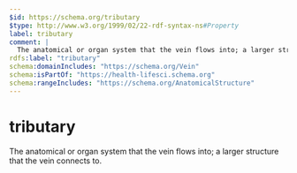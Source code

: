```yaml
---
$id: https://schema.org/tributary
$type: http://www.w3.org/1999/02/22-rdf-syntax-ns#Property
label: tributary
comment: |
  The anatomical or organ system that the vein flows into; a larger structure that the vein connects to.
rdfs:label: "tributary"
schema:domainIncludes: "https://schema.org/Vein"
schema:isPartOf: "https://health-lifesci.schema.org"
schema:rangeIncludes: "https://schema.org/AnatomicalStructure"
---
```


# tributary

The anatomical or organ system that the vein flows into; a larger structure that the vein connects to.

